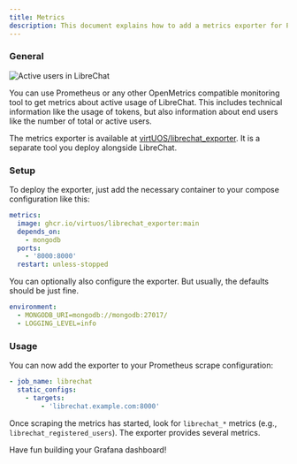 ```yaml
---
title: Metrics
description: This document explains how to add a metrics exporter for Prometheus to LibreChat.
---
```


### General

![Active users in LibreChat](/images/metrics/librechat-metrics-active-users.png)

You can use Prometheus or any other OpenMetrics compatible monitoring tool to get metrics about active usage of LibreChat.
This includes technical information like the usage of tokens,
but also information about end users like the number of total or active users.

The metrics exporter is available at [virtUOS/librechat_exporter](https://github.com/virtUOS/librechat_exporter).
It is a separate tool you deploy alongside LibreChat.

### Setup

To deploy the exporter, just add the necessary container to your compose configuration like this:

```yaml
metrics:
  image: ghcr.io/virtuos/librechat_exporter:main
  depends_on:
    - mongodb
  ports:
    - '8000:8000'
  restart: unless-stopped
```

You can optionally also configure the exporter.
But usually, the defaults should be just fine.

```yaml
environment:
  - MONGODB_URI=mongodb://mongodb:27017/
  - LOGGING_LEVEL=info
```

### Usage

You can now add the exporter to your Prometheus scrape configuration:

```yaml
- job_name: librechat
  static_configs:
    - targets:
        - 'librechat.example.com:8000'
```

Once scraping the metrics has started, look for `librechat_*` metrics (e.g., `librechat_registered_users`).
The exporter provides several metrics.

Have fun building your Grafana dashboard!
